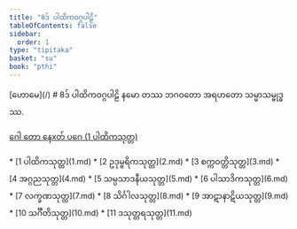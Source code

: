 ```yaml
---
title: "8ဒ် ပါထိကဝဂ္ဂပါဠိ"
tableOfContents: false
sidebar:
  order: 1
type: "tipitaka"
basket: "su"
book: "pthi"
---
```



<Paragraph type="center" book="pthi">
[ဟောမေ](/)
</Paragraph>

<Paragraph type="center" book="pthi">
# 8ဒ် ပါထိကဝဂ္ဂပါဠိ
</Paragraph>

<Paragraph number="1" type="center" book="pthi">
နမော တဿ ဘဂဝတော အရဟတော သမ္မာသမ္ဗုဒ္ဓဿ.

[ဂေါ တော နေxတ် ပဂေ (1 ပါထိကသုတ္တ)](1.md)



</Paragraph>

<TableOfContents book="pthi" section="8">
* [1 ပါထိကသုတ္တ](1.md)
* [2 ဥဒုမ္ဗရိကသုတ္တ](2.md)
* [3 စက္ကဝတ္တိသုတ္တ](3.md)
* [4 အဂ္ဂညသုတ္တ](4.md)
* [5 သမ္ပသာဒနီယသုတ္တ](5.md)
* [6 ပါသာဒိကသုတ္တ](6.md)
* [7 လက္ခဏသုတ္တ](7.md)
* [8 သိင်္ဂါလသုတ္တ](8.md)
* [9 အာဋာနာဋိယသုတ္တ](9.md)
* [10 သင်္ဂီတိသုတ္တ](10.md)
* [11 ဒသုတ္တရသုတ္တ](11.md)
</TableOfContents>